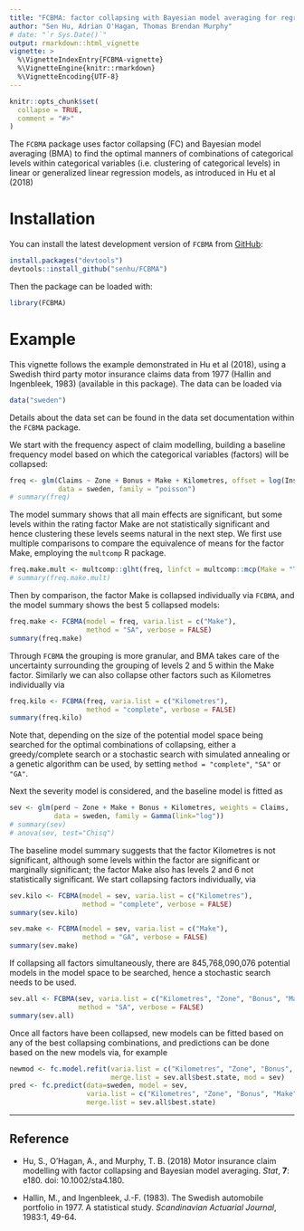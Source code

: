 ```yaml
---
title: "FCBMA: factor collapsing with Bayesian model averaging for regression models"
author: "Sen Hu, Adrian O'Hagan, Thomas Brendan Murphy"
# date: "`r Sys.Date()`"
output: rmarkdown::html_vignette
vignette: >
  %\VignetteIndexEntry{FCBMA-vignette}
  %\VignetteEngine{knitr::rmarkdown}
  %\VignetteEncoding{UTF-8}
---
```


```r
knitr::opts_chunk$set(
  collapse = TRUE,
  comment = "#>"
)
```

The `FCBMA` package uses factor collapsing (FC) and Bayesian model averaging (BMA) to find the optimal manners of combinations of categorical levels within categorical variables (i.e. clustering of categorical levels) in linear or generalized linear regression models, as introduced in Hu et al (2018)

# Installation

You can install the latest development version of `FCBMA` from [GitHub](https://github.com/senhu/FCBMA): 
``` r
install.packages("devtools")
devtools::install_github("senhu/FCBMA")
```
Then the package can be loaded with:
``` r
library(FCBMA)
```

# Example

This vignette follows the example demonstrated in Hu et al (2018), using a Swedish third party motor insurance claims data from 1977 (Hallin and Ingenbleek, 1983) (available in this package). 
The data can be loaded via
```r
data("sweden")
```
Details about the data set can be found in the data set documentation within the `FCBMA` package. 

We start with the frequency aspect of claim modelling, building a baseline frequency model based on which the categorical variables (factors) will be collapsed:
``` r
freq <- glm(Claims ~ Zone + Bonus + Make + Kilometres, offset = log(Insured), 
            data = sweden, family = "poisson")
# summary(freq)
```
The model summary shows that all main effects are significant, but some levels within the rating factor Make are not statistically significant and hence clustering these levels seems natural in the next step. 
We first use multiple comparisons to compare the equivalence of means for the factor Make, employing the `multcomp` R package. 
``` r
freq.make.mult <- multcomp::glht(freq, linfct = multcomp::mcp(Make = "Tukey"))
# summary(freq.make.mult)
```
Then by comparison, the factor Make is collapsed individually via `FCBMA`, and the model summary shows the best 5 collapsed models:
``` r
freq.make <- FCBMA(model = freq, varia.list = c("Make"),
                   method = "SA", verbose = FALSE)
summary(freq.make)
```
Through `FCBMA` the grouping is more granular, and BMA takes care of the uncertainty surrounding the grouping of levels 2 and 5 within the Make factor.
Similarly we can also collapse other factors such as Kilometres individually via
``` r
freq.kilo <- FCBMA(freq, varia.list = c("Kilometres"),
                   method = "complete", verbose = FALSE)
summary(freq.kilo)
```
Note that, depending on the size of the potential model space being searched for the optimal combinations of collapsing, either a greedy/complete search or a stochastic search with simulated annealing or a genetic algorithm can be used, by setting `method = "complete"`, `"SA"` or `"GA"`. 

Next the severity model is considered, and the baseline model is fitted as
``` r
sev <- glm(perd ~ Zone + Make + Bonus + Kilometres, weights = Claims,
           data = sweden, family = Gamma(link="log"))
# summary(sev)
# anova(sev, test="Chisq")
```
The baseline model summary suggests that the factor Kilometres is not significant, although some levels within the factor are significant or marginally significant; the factor Make also has levels 2 and 6 not statistically significant. 
We start collapsing factors individually, via
``` r
sev.kilo <- FCBMA(model = sev, varia.list = c("Kilometres"),
                  method = "complete", verbose = FALSE)
summary(sev.kilo)

sev.make <- FCBMA(model = sev, varia.list = c("Make"),
                  method = "GA", verbose = FALSE)
summary(sev.make)
```
If collapsing all factors simultaneously, there are 845,768,090,076 potential models in the model space to be searched, hence a stochastic search needs to be used.
``` r
sev.all <- FCBMA(sev, varia.list = c("Kilometres", "Zone", "Bonus", "Make"), 
                 method = "SA", verbose = FALSE)
summary(sev.all)
```
Once all factors have been collapsed, new models can be fitted based on any of the best collapsing combinations, and predictions can be done based on the new models via, for example
``` r
newmod <- fc.model.refit(varia.list = c("Kilometres", "Zone", "Bonus", "Make"),
                         merge.list = sev.all$best.state, mod = sev)
pred <- fc.predict(data=sweden, model = sev, 
                   varia.list = c("Kilometres", "Zone", "Bonus", "Make"),
                   merge.list = sev.all$best.state)
```

---------

## Reference

* Hu, S., O'Hagan, A., and Murphy, T. B. (2018) Motor insurance claim modelling with factor collapsing and Bayesian model averaging. _Stat_, __7__: e180. doi: 10.1002/sta4.180.

* Hallin, M., and Ingenbleek, J.-F. (1983). The Swedish automobile portfolio in 1977. A statistical study. _Scandinavian Actuarial Journal_, 1983:1, 49-64.
